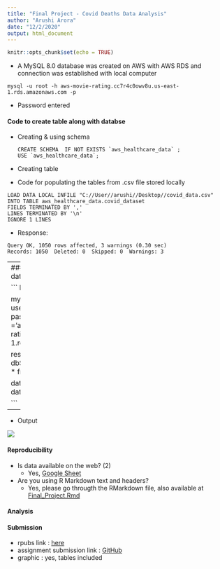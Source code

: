 ```yaml
---
title: "Final Project - Covid Deaths Data Analysis"
author: "Arushi Arora"
date: "12/2/2020"
output: html_document
---
```


```r
knitr::opts_chunk$set(echo = TRUE)
```

- A MySQL 8.0 database was created on AWS with AWS RDS and connection was established with local computer
```
mysql -u root -h aws-movie-rating.cc7r4c0owv8u.us-east-1.rds.amazonaws.com -p 
```
  - Password entered

#### Code to create table along with databse
- Creating & using schema
  ```
  CREATE SCHEMA  IF NOT EXISTS `aws_healthcare_data` ;
  USE `aws_healthcare_data`;
  ```
- Creating table
- Code for populating the tables from .csv file stored locally
```
LOAD DATA LOCAL INFILE "C://User//arushi//Desktop//covid_data.csv" INTO TABLE aws_healthcare_data.covid_dataset  
FIELDS TERMINATED BY ','
LINES TERMINATED BY '\n'
IGNORE 1 LINES

```
  - Response:
  ```
  Query OK, 1050 rows affected, 3 warnings (0.30 sec)
  Records: 1050  Deleted: 0  Skipped: 0  Warnings: 3
  ```
---
#### Code in R Markdown to import DB data for analysis

```
  library(RMySQL)

  mysqlconnection = dbConnect(MySQL(), user='root', password='db_password_here', dbname ='aws_movie_ratings',host='aws-movie-rating.cc7r4c0owv8u.us-east-1.rds.amazonaws.com')

  result = dbSendQuery(mysqlconnection,"SELECT * from covid_dataset")

  data.frame=fetch(result)
  deaths = data.frame
  print(deaths)

```

---

- Output

![](./images/r_mysql.png)


#### Reproducibility
- Is data available on the web? (2)
  - Yes, [Google Sheet]()
  
- Are you using R Markdown text and headers?
  - Yes, please go througth the RMarkdown file, also available at [Final_Project.Rmd](https://github.com/Araisedtotwo/Final-Project/blob/master/Final_Project.Rmd)
  
#### Analysis

#### Submission
- rpubs link :  [here]()
- assignment submission link :  [GitHub](https://github.com/Araisedtotwo/Final-Project)
- graphic : yes, tables included
